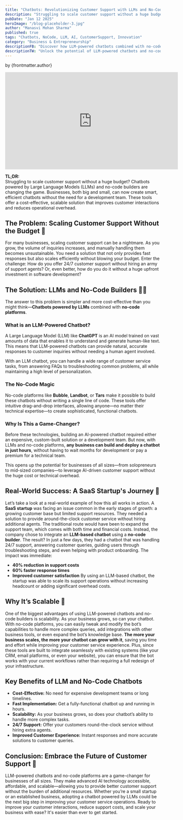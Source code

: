 ```yaml
---
title: "Chatbots: Revolutionizing Customer Support with LLMs and No-Code Builders 🚀🤖"
description: "Struggling to scale customer support without a huge budget? Learn how LLM-powered chatbots and no-code builders offer a cost-effective, scalable solution for businesses of all sizes. Improve customer satisfaction, reduce overhead, and scale with ease!"
pubDate: "Jan 12 2025"
heroImage: "/blog-placeholder-3.jpg"
author: "Manasvi Mohan Sharma"
published: true
tags: "Chatbots, NoCode, LLM, AI, CustomerSupport, Innovation"
category: "Business & Entrepreneurship"
descriptionFB: "Discover how LLM-powered chatbots combined with no-code platforms can help businesses scale customer support affordably. Provide 24/7 service, reduce costs, and improve response times with AI-driven solutions."
descriptionTW: "Unlock the potential of LLM-powered chatbots and no-code platforms to scale your customer support. Learn how AI-driven solutions offer cost-effective, scalable, and efficient customer service 24/7!"
---
```


by {frontmatter.author}

<iframe width="560" height="315" 
src="https://www.youtube.com/embed/jis1MC5Tm8k?si=8ouVEjUuSp2tSGDy" 
title="YouTube video player" 
frameborder="0" 
allow="accelerometer; autoplay; clipboard-write; encrypted-media; gyroscope; picture-in-picture; web-share" 
referrerpolicy="strict-origin-when-cross-origin" 
allowfullscreen></iframe>

**TL;DR:**  
Struggling to scale customer support without a huge budget? Chatbots powered by Large Language Models (LLMs) and no-code builders are changing the game. Businesses, both big and small, can now create smart, efficient chatbots without the need for a development team. These tools offer a cost-effective, scalable solution that improves customer interactions and reduces operational overhead.

## The Problem: Scaling Customer Support Without the Budget 💸

For many businesses, scaling customer support can be a nightmare. As you grow, the volume of inquiries increases, and manually handling them becomes unsustainable. You need a solution that not only provides fast responses but also scales efficiently without blowing your budget.
Enter the challenge: How do you offer 24/7 customer support without hiring an army of support agents? Or, even better, how do you do it without a huge upfront investment in software development?

## The Solution: LLMs and No-Code Builders 🤯💡

The answer to this problem is simpler and more cost-effective than you might think—**Chatbots powered by LLMs** combined with **no-code platforms**.

### What is an LLM-Powered Chatbot?

A Large Language Model (LLM) like **ChatGPT** is an AI model trained on vast amounts of data that enables it to understand and generate human-like text. This means that LLM-powered chatbots can provide natural, accurate responses to customer inquiries without needing a human agent involved.

With an LLM chatbot, you can handle a wide range of customer service tasks, from answering FAQs to troubleshooting common problems, all while maintaining a high level of personalization.

### The No-Code Magic

No-code platforms like **Bubble**, **Landbot**, or **Tars** make it possible to build these chatbots without writing a single line of code. These tools offer intuitive drag-and-drop interfaces, allowing anyone—no matter their technical expertise—to create sophisticated, functional chatbots.

### Why Is This a Game-Changer?

Before these technologies, building an AI-powered chatbot required either an expensive, custom-built solution or a development team. But now, with LLMs and no-code platforms, **any business can build and deploy a chatbot in just hours**, without having to wait months for development or pay a premium for a technical team.

This opens up the potential for businesses of all sizes—from solopreneurs to mid-sized companies—to leverage AI-driven customer support without the huge cost or technical overhead.

## Real-World Success: A SaaS Startup's Journey 🚀

Let’s take a look at a real-world example of how this all works in action.
A **SaaS startup** was facing an issue common in the early stages of growth: a growing customer base but limited support resources. They needed a solution to provide around-the-clock customer service without hiring additional agents. The traditional route would have been to expand the support team, which comes with both time and financial costs.
Instead, the company chose to integrate an **LLM-based chatbot** using a **no-code builder**. The result? In just a few days, they had a chatbot that was handling 24/7 support, answering customer queries, guiding users through troubleshooting steps, and even helping with product onboarding.
The impact was immediate:

- **40% reduction in support costs**
- **60% faster response times**
- **Improved customer satisfaction**
  By using an LLM-based chatbot, the startup was able to scale its support operations without increasing headcount or adding significant overhead costs.

## Why It’s Scalable 🔄

One of the biggest advantages of using LLM-powered chatbots and no-code builders is scalability.
As your business grows, so can your chatbot. With no-code platforms, you can easily tweak and modify the bot’s capabilities to handle more complex queries, add integrations with other business tools, or even expand the bot’s knowledge base. **The more your business scales, the more your chatbot can grow with it**, saving you time and effort while improving your customer service experience.
Plus, since these tools are built to integrate seamlessly with existing systems (like your CRM, email platforms, or even your website), you can ensure that the bot works with your current workflows rather than requiring a full redesign of your infrastructure.

## Key Benefits of LLM and No-Code Chatbots

- **Cost-Effective:** No need for expensive development teams or long timelines.
- **Fast Implementation:** Get a fully-functional chatbot up and running in hours.
- **Scalability:** As your business grows, so does your chatbot’s ability to handle more complex tasks.
- **24/7 Support:** Offer your customers round-the-clock service without hiring extra agents.
- **Improved Customer Experience:** Instant responses and more accurate solutions to customer queries.

## Conclusion: Embrace the Future of Customer Support 🎯

LLM-powered chatbots and no-code platforms are a game-changer for businesses of all sizes. They make advanced AI technology accessible, affordable, and scalable—allowing you to provide better customer support without the burden of additional resources.
Whether you’re a small startup or an established business, adopting a chatbot powered by LLMs could be the next big step in improving your customer service operations.
Ready to improve your customer interactions, reduce support costs, and scale your business with ease? It's easier than ever to get started.
